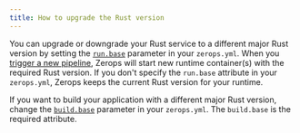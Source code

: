 ```yaml
---
title: How to upgrade the Rust version
---
```


You can upgrade or downgrade your Rust service to a different major Rust version by setting the <a href="/rust/how-to/build-pipeline#base-1">`run.base`</a> parameter in your `zerops.yml`. When you [trigger a new pipeline](/rust/how-to/trigger-pipeline), Zerops will start new runtime container(s) with the required Rust version. If you don't specify the `run.base` attribute in your `zerops.yml`, Zerops keeps the current Rust version for your runtime.

If you want to build your application with a different major Rust version, change the <a href="/rust/how-to/build-pipeline#base">`build.base`</a> parameter in your `zerops.yml`. The `build.base` is the required attribute.
